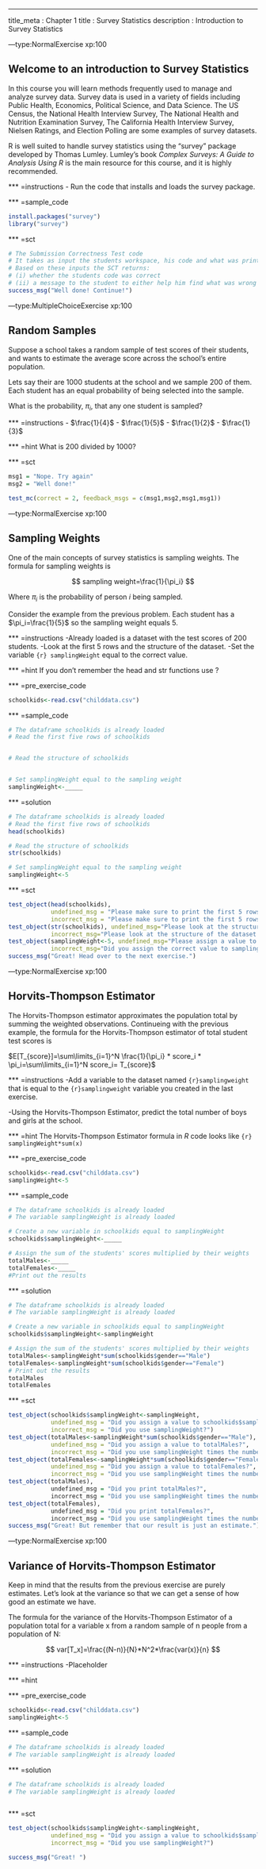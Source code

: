 ---
title_meta  : Chapter 1
title       : Survey Statistics
description : Introduction to Survey Statistics

---type:NormalExercise xp:100

## Welcome to an introduction to Survey Statistics

In this course you will learn methods frequently used to manage and analyze survey data. Survey data is used in a variety of fields including Public Health, Economics, Political Science, and Data Science. The US Census, the National Health Interview Survey, The National Health and Nutrition Examination Survey, The California Health Interview Survey, Nielsen Ratings, and Election Polling are some examples of survey datasets. 

R is well suited to handle survey statistics using the "survey" package developed by Thomas Lumley. Lumley's book *Complex Surveys: A Guide to Analysis Using R* is the main resource for this course, and it is highly recommended.



*** =instructions
- Run the code that installs and loads the survey package.


*** =sample_code
```r
install.packages("survey")
library("survey")
```

*** =sct
```r
# The Submission Correctness Test code
# It takes as input the students workspace, his code and what was printed to the console during the exercise.
# Based on these inputs the SCT returns:
# (i) whether the students code was correct
# (ii) a message to the student to either help him find what was wrong or congratulate him on finding the solution.
success_msg("Well done! Continue!")
```

---type:MultipleChoiceExercise xp:100

## Random Samples

Suppose a school takes a random sample of test scores of their students, and wants to estimate the average score across the school's entire population.

Lets say their are $1000$ students at the school and we sample $200$ of them. Each student has an equal probability of being selected into the sample.

What is the probability, $\pi_i$, that any one student is sampled?

*** =instructions
- $\frac{1}{4}$
- $\frac{1}{5}$
- $\frac{1}{2}$
- $\frac{1}{3}$


*** =hint
What is 200 divided by 1000?


*** =sct
```r
msg1 = "Nope. Try again"
msg2 = "Well done!"

test_mc(correct = 2, feedback_msgs = c(msg1,msg2,msg1,msg1))
```
---type:NormalExercise xp:100

## Sampling Weights

One of the main concepts of survey statistics is sampling weights. The formula for sampling weights is 

$$ sampling weight=\frac{1}{\pi_i} $$ 

Where $\pi_i$ is the probability of person *i* being sampled.

Consider the example from the previous problem. Each student has a $\pi_i=\frac{1}{5}$ so the sampling weight equals $5$.

*** =instructions
-Already loaded is a dataset with the test scores of 200 students.
-Look at the first 5 rows and the structure of the dataset.
-Set the variable `{r} samplingWeight` equal to the correct value. 

*** =hint
If you don't remember the head and str functions use ?

*** =pre_exercise_code
```r
schoolkids<-read.csv("childdata.csv")
```

*** =sample_code
```r
# The dataframe schoolkids is already loaded
# Read the first five rows of schoolkids


# Read the structure of schoolkids


# Set samplingWeight equal to the sampling weight
samplingWeight<-_____

```

*** =solution
```r
# The dataframe schoolkids is already loaded
# Read the first five rows of schoolkids
head(schoolkids)

# Read the structure of schoolkids
str(schoolkids)

# Set samplingWeight equal to the sampling weight
samplingWeight<-5

```

*** =sct
```r
test_object(head(schoolkids), 
            undefined_msg = "Please make sure to print the first 5 rows",
            incorrect_msg = "Please make sure to print the first 5 rows")
test_object(str(schoolkids), undefined_msg="Please look at the structure of the dataset.",
            incorrect_msg="Please look at the structure of the dataset.")
test_object(samplingWeight<-5, undefined_msg="Please assign a value to samplingWeight.",
            incorrect_msg="Did you assign the correct value to samplingWeight?")
success_msg("Great! Head over to the next exercise.")
```
---type:NormalExercise xp:100

## Horvits-Thompson Estimator

The Horvits-Thompson estimator approximates the population total by summing the weighted observations. Continueing with the previous example, the formula for the Horvits-Thompson estimator of total student test scores is

$E[T_{score}]=\sum\limits_{i=1}^N \frac{1}{\pi_i} * score_i * \pi_i=\sum\limits_{i=1}^N score_i= T_{score}$

*** =instructions
-Add a variable to the dataset named `{r}samplingweight` that is equal to the `{r}samplingweight` variable you created in the last exercise.

-Using the Horvits-Thompson Estimator, predict the total number of boys and girls at the school.

*** =hint
The Horvits-Thompson Estimator formula in *R* code looks like `{r} samplingWeight*sum(x)`

*** =pre_exercise_code
```r
schoolkids<-read.csv("childdata.csv")
samplingWeight<-5
```

*** =sample_code
```r
# The dataframe schoolkids is already loaded
# The variable samplingWeight is already loaded

# Create a new variable in schoolkids equal to samplingWeight
schoolkids$samplingWeight<-_____

# Assign the sum of the students' scores multiplied by their weights
totalMales<-_____
totalFemales<-_____
#Print out the results


```

*** =solution
```r
# The dataframe schoolkids is already loaded
# The variable samplingWeight is already loaded

# Create a new variable in schoolkids equal to samplingWeight
schoolkids$samplingWeight<-samplingWeight

# Assign the sum of the students' scores multiplied by their weights
totalMales<-samplingWeight*sum(schoolkids$gender=="Male")
totalFemales<-samplingWeight*sum(schoolkids$gender=="Female")
# Print out the results
totalMales
totalFemales

```

*** =sct
```r
test_object(schoolkids$samplingWeight<-samplingWeight, 
            undefined_msg = "Did you assign a value to schoolkids$samplingWeight?",
            incorrect_msg = "Did you use samplingWeight?")
test_object(totalMales<-samplingWeight*sum(schoolkids$gender=="Male"), 
            undefined_msg = "Did you assign a value to totalMales?",
            incorrect_msg = "Did you use samplingWeight times the number of males in the sample?")
test_object(totalFemales<-samplingWeight*sum(schoolkids$gender=="Female"), 
            undefined_msg = "Did you assign a value to totalFemales?",
            incorrect_msg = "Did you use samplingWeight times the number of females in the sample?")
test_object(totalMales), 
            undefined_msg = "Did you print totalMales?",
            incorrect_msg = "Did you use samplingWeight times the number of males in the sample?")
test_object(totalFemales), 
            undefined_msg = "Did you print totalFemales?",
            incorrect_msg = "Did you use samplingWeight times the number of females in the sample?")
success_msg("Great! But remember that our result is just an estimate.")
```
---type:NormalExercise xp:100

## Variance of Horvits-Thompson Estimator

Keep in mind that the results from the previous exercise are purely estimates. Let's look at the variance so that we can get a sense of how good an estimate we have.

The formula for the variance of the Horvits-Thompson Estimator of a population total for a variable x from a random sample of n people from a population of N:

$$ var[T_x]=\frac{(N-n)}{N}*N^2*\frac{var(x)}{n} $$

*** =instructions
-Placeholder


*** =hint


*** =pre_exercise_code
```r
schoolkids<-read.csv("childdata.csv")
samplingWeight<-5
```

*** =sample_code
```r
# The dataframe schoolkids is already loaded
# The variable samplingWeight is already loaded


```

*** =solution
```r
# The dataframe schoolkids is already loaded
# The variable samplingWeight is already loaded



```

*** =sct
```r
test_object(schoolkids$samplingWeight<-samplingWeight, 
            undefined_msg = "Did you assign a value to schoolkids$samplingWeight?",
            incorrect_msg = "Did you use samplingWeight?")

success_msg("Great! ")
```




